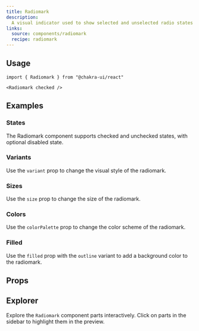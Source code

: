 ```yaml
---
title: Radiomark
description:
  A visual indicator used to show selected and unselected radio states
links:
  source: components/radiomark
  recipe: radiomark
---
```


<ExampleTabs name="radiomark-basic" />

## Usage

```tsx
import { Radiomark } from "@chakra-ui/react"
```

```tsx
<Radiomark checked />
```

## Examples

### States

The Radiomark component supports checked and unchecked states, with optional
disabled state.

<ExampleTabs name="radiomark-states" />

### Variants

Use the `variant` prop to change the visual style of the radiomark.

<ExampleTabs name="radiomark-variants" />

### Sizes

Use the `size` prop to change the size of the radiomark.

<ExampleTabs name="radiomark-with-sizes" />

### Colors

Use the `colorPalette` prop to change the color scheme of the radiomark.

<ExampleTabs name="radiomark-with-colors" />

### Filled

Use the `filled` prop with the `outline` variant to add a background color to
the radiomark.

<ExampleTabs name="radiomark-with-filled" />

## Props

<PropTable component="Radiomark" />

## Explorer

Explore the `Radiomark` component parts interactively. Click on parts in the
sidebar to highlight them in the preview.

<Explorer name="radiomark-basic" />
